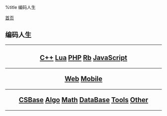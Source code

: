 %title 编码人生

[[../index|首页]]
==编码人生==
----
<center>
<h2>
[[cpp/index|C++]]
[[lua/index|Lua]]
[[php/index|PHP]]
[[ruby/index|Rb]]
[[javascript/index|JavaScript]]
----
[[web/index|Web]]
[[mobile/index|Mobile]]
----
[[csbase/index|CSBase]]
[[algorithms/index|Algo]]
[[math/index|Math]]
[[database/index|DataBase]]
[[tools/index|Tools]]
[[other/index|Other]]
</h2>
</center>
----
